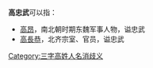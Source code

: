 '''高忠武'''可以指：
* [[高昂|高昂]]，南北朝时期东魏军事人物，谥忠武
* [[高長恭|高長恭]]，北齐宗室、官员，谥忠武

{{disambig}}

[[Category:三字高姓人名消歧义|Category:三字高姓人名消歧义]]